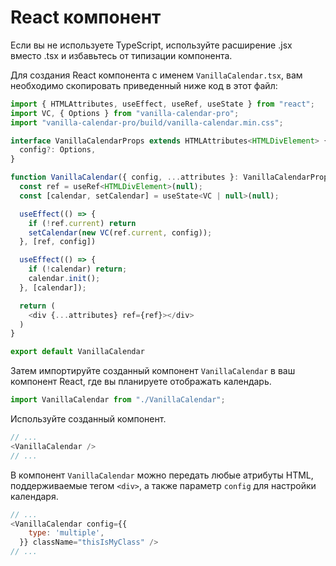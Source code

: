 # React компонент

<Info>
  Если вы не используете TypeScript, используйте расширение .jsx вместо .tsx и избавьтесь от типизации компонента.
</Info>

Для создания React компонента с именем `VanillaCalendar.tsx`, вам необходимо скопировать приведенный ниже код в этот файл:

```js
import { HTMLAttributes, useEffect, useRef, useState } from "react";
import VC, { Options } from "vanilla-calendar-pro";
import "vanilla-calendar-pro/build/vanilla-calendar.min.css";

interface VanillaCalendarProps extends HTMLAttributes<HTMLDivElement> {
  config?: Options,
}

function VanillaCalendar({ config, ...attributes }: VanillaCalendarProps) {
  const ref = useRef<HTMLDivElement>(null);
  const [calendar, setCalendar] = useState<VC | null>(null);

  useEffect(() => {
    if (!ref.current) return
    setCalendar(new VC(ref.current, config));
  }, [ref, config])

  useEffect(() => {
    if (!calendar) return;
    calendar.init();
  }, [calendar]);

  return (
    <div {...attributes} ref={ref}></div>
  )
}

export default VanillaCalendar
```

Затем импортируйте созданный компонент `VanillaCalendar` в ваш компонент React, где вы планируете отображать календарь.

```js
import VanillaCalendar from "./VanillaCalendar";
```

Используйте созданный компонент.

```js
// ...
<VanillaCalendar />
// ...
```

В компонент `VanillaCalendar` можно передать любые атрибуты HTML, поддерживаемые тегом `<div>`, а также параметр `config` для настройки календаря.

```js
// ...
<VanillaCalendar config={{
    type: 'multiple',
  }} className="thisIsMyClass" />
// ...
```
